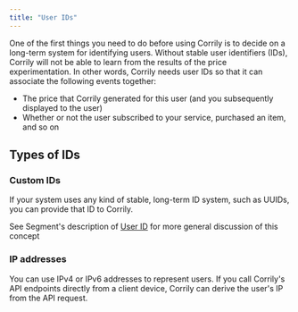 ```yaml
---
title: "User IDs"
---
```


One of the first things you need to do before using Corrily is to decide on a long-term system for identifying users. Without stable user identifiers (IDs), Corrily will not be able to learn from the results of the price experimentation. In other words, Corrily needs user IDs so that it can associate the following events together:

- The price that Corrily generated for this user (and you subsequently displayed to the user)
- Whether or not the user subscribed to your service, purchased an item, and so on

## Types of IDs

### Custom IDs

If your system uses any kind of stable, long-term ID system, such as UUIDs, you can provide that ID to Corrily.

See Segment's description of [User ID](https://segment.com/docs/connections/spec/identify/#user-id) for more general discussion of this concept

### IP addresses

You can use IPv4 or IPv6 addresses to represent users. If you call Corrily's API endpoints directly from a client device, Corrily can derive the user's IP from the API request.
